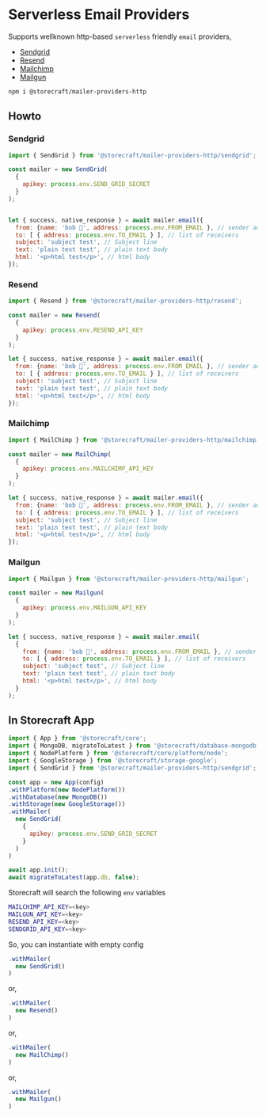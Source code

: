 # Serverless Email Providers

Supports wellknown http-based `serverless` friendly `email` providers,

- [Sendgrid](https://docs.sendgrid.com/api-reference/mail-send/mail-send)
- [Resend](https://resend.com/docs/api-reference/emails/send-email)
- [Mailchimp](https://mailchimp.com/developer/transactional/api/messages/send-new-message/)
- [Mailgun](https://documentation.mailgun.com/en/latest/api-sending.html#examples)

```bash
npm i @storecraft/mailer-providers-http
```

## Howto

### Sendgrid

```js
import { SendGrid } from '@storecraft/mailer-providers-http/sendgrid';

const mailer = new SendGrid(
  {
    apikey: process.env.SEND_GRID_SECRET
  }
);


let { success, native_response } = await mailer.email({
  from: {name: 'bob 👻', address: process.env.FROM_EMAIL }, // sender address
  to: [ { address: process.env.TO_EMAIL } ], // list of receivers
  subject: 'subject test', // Subject line
  text: 'plain text test', // plain text body
  html: '<p>html test</p>', // html body
});

```

### Resend
```js
import { Resend } from '@storecraft/mailer-providers-http/resend';

const mailer = new Resend(
  {
    apikey: process.env.RESEND_API_KEY
  }
);

let { success, native_response } = await mailer.email({
  from: {name: 'bob 👻', address: process.env.FROM_EMAIL }, // sender address
  to: [ { address: process.env.TO_EMAIL } ], // list of receivers
  subject: 'subject test', // Subject line
  text: 'plain text test', // plain text body
  html: '<p>html test</p>', // html body
});

```


### Mailchimp

```js
import { MailChimp } from '@storecraft/mailer-providers-http/mailchimp';

const mailer = new MailChimp(
  {
    apikey: process.env.MAILCHIMP_API_KEY
  }
);

let { success, native_response } = await mailer.email({
  from: {name: 'bob 👻', address: process.env.FROM_EMAIL }, // sender address
  to: [ { address: process.env.TO_EMAIL } ], // list of receivers
  subject: 'subject test', // Subject line
  text: 'plain text test', // plain text body
  html: '<p>html test</p>', // html body
});

```


### Mailgun

```js
import { Mailgun } from '@storecraft/mailer-providers-http/mailgun';

const mailer = new Mailgun(
  {
    apikey: process.env.MAILGUN_API_KEY
  }
);

let { success, native_response } = await mailer.email(
  {
    from: {name: 'bob 👻', address: process.env.FROM_EMAIL }, // sender address
    to: [ { address: process.env.TO_EMAIL } ], // list of receivers
    subject: 'subject test', // Subject line
    text: 'plain text test', // plain text body
    html: '<p>html test</p>', // html body
  }
);

```

## In Storecraft App

```js
import { App } from '@storecraft/core';
import { MongoDB, migrateToLatest } from '@storecraft/database-mongodb';
import { NodePlatform } from '@storecraft/core/platform/node';
import { GoogleStorage } from '@storecraft/storage-google';
import { SendGrid } from '@storecraft/mailer-providers-http/sendgrid';

const app = new App(config)
.withPlatform(new NodePlatform())
.withDatabase(new MongoDB())
.withStorage(new GoogleStorage())
.withMailer(
  new SendGrid(
    {
      apikey: process.env.SEND_GRID_SECRET
    }
  )
)

await app.init();
await migrateToLatest(app.db, false);

```

Storecraft will search the following `env` variables

```bash
MAILCHIMP_API_KEY=<key>
MAILGUN_API_KEY=<key>
RESEND_API_KEY=<key>
SENDGRID_API_KEY=<key>
```

So, you can instantiate with empty config

```ts
.withMailer(
  new SendGrid()
)
```

or, 

```ts
.withMailer(
  new Resend()
)
```
or, 

```ts
.withMailer(
  new MailChimp()
)
```

or,

```ts
.withMailer(
  new Mailgun()
)
```
